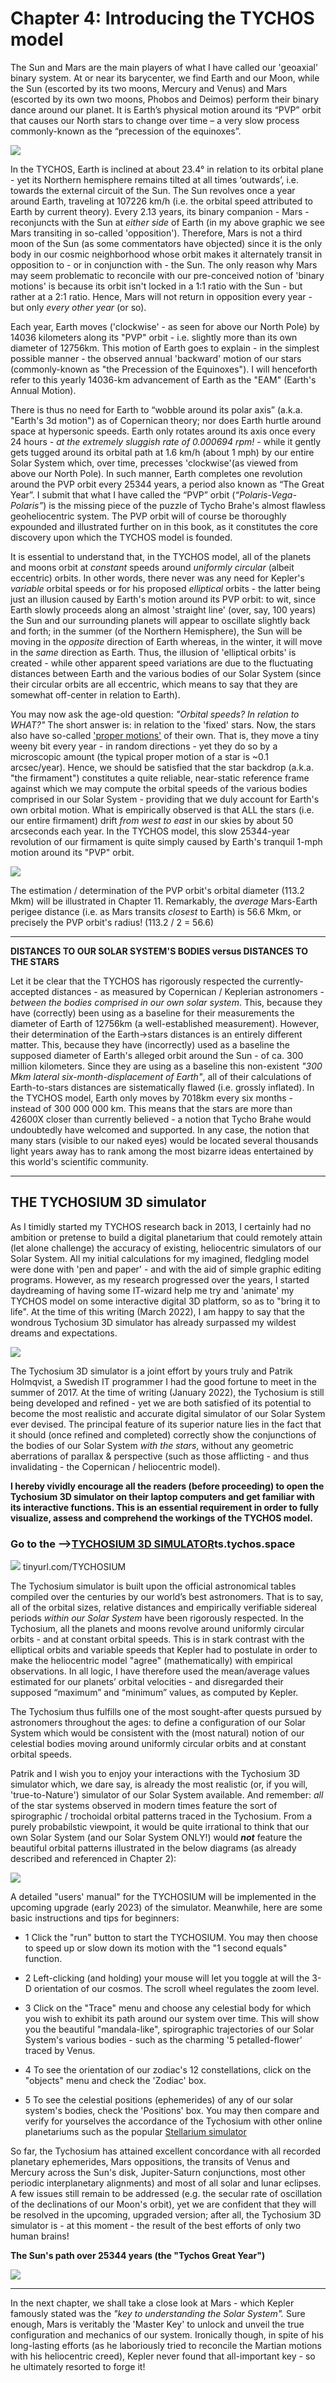 Chapter 4: Introducing the TYCHOS model
========================================

The Sun and Mars are the main players of what I have called our 'geoaxial' binary system. At or near its barycenter, we find Earth and our Moon, while the Sun (escorted by its two moons, Mercury and Venus) and Mars (escorted by its own two moons, Phobos and Deimos) perform their binary dance around our planet. It is Earth’s physical motion around its “PVP” orbit that causes our North stars to change over time – a very slow process commonly-known as the “precession of the equinoxes”. 

![](https://septclues.com/TYCHOS/TYCHOS_geoaxialbinarysystem_new_01.jpg)

In the TYCHOS, Earth is inclined at about 23.4° in relation to its orbital plane - yet its Northern hemisphere remains tilted at all times ‘outwards’, i.e. towards the external circuit of the Sun. The Sun revolves once a year around Earth, traveling at 107226 km/h (i.e. the orbital speed attributed to Earth by current theory). Every 2.13 years, its binary companion - Mars - reconjuncts with the Sun at _either side_ of Earth (in my above graphic we see Mars transiting in so-called 'opposition'). Therefore, Mars is not a third moon of the Sun (as some commentators have objected) since it is the only body in our cosmic neighborhood whose orbit makes it alternately transit in opposition to - or in conjunction with - the Sun. The only reason why Mars may seem problematic to reconcile with our pre-conceived notion of 'binary motions' is because its orbit isn't locked in a 1:1 ratio with the Sun - but rather at a 2:1 ratio. Hence, Mars will not return in opposition every year - but only _every other year_ (or so).   

Each year, Earth moves ('clockwise' - as seen for above our North Pole) by 14036 kilometers along its "PVP" orbit - i.e. slightly more than its own diameter of 12756km. This motion of Earth goes to explain - in the simplest possible manner - the observed annual 'backward' motion of our stars (commonly-known as "the Precession of the Equinoxes"). I will henceforth refer to this yearly 14036-km advancement of Earth as the "EAM" (Earth's Annual Motion). 

There is thus no need for Earth to “wobble around its polar axis” (a.k.a. "Earth's 3d motion") as of Copernican theory; nor does Earth hurtle around space at hypersonic speeds. Earth only rotates around its axis once every 24 hours - _at the extremely sluggish rate of 0.000694 rpm!_ - while it gently gets tugged around its orbital path at 1.6 km/h (about 1 mph) by our entire Solar System which, over time, precesses 'clockwise'(as viewed from above our North Pole). In such manner, Earth completes one revolution around the PVP orbit every 25344 years, a period also known as “The Great Year”. I submit that what I have called the “PVP” orbit (_“Polaris-Vega-Polaris”_) is the missing piece of the puzzle of Tycho Brahe's almost flawless geoheliocentric system. The PVP orbit will of course be thoroughly expounded and illustrated further on in this book, as it constitutes the core discovery upon which the TYCHOS model is founded.

It is essential to understand that, in the TYCHOS model, all of the planets and moons orbit at _constant_ speeds around _uniformly circular_ (albeit eccentric) orbits. In other words, there never was any need for Kepler's _variable_ orbital speeds or for his proposed _elliptical_ orbits - the latter being just an illusion caused by Earth's motion around its PVP orbit: to wit, since Earth slowly proceeds along an almost 'straight line' (over, say, 100 years) the Sun and our surrounding planets will appear to oscillate slightly back and forth; in the summer (of the Northern Hemisphere), the Sun will be moving in the _opposite_ direction of Earth whereas, in the winter, it will move in the _same_ direction as Earth. Thus, the illusion of 'elliptical orbits' is created - while other apparent speed variations are due to the fluctuating distances between Earth and the various bodies of our Solar System (since their circular orbits are all eccentric, which means to say that they are somewhat off-center in relation to Earth). 

You may now ask the age-old question: _"Orbital speeds? In relation to WHAT?"_ The short answer is: in relation to the 'fixed' stars. Now, the stars also have so-called ['proper motions'](https://www.st-andrews.ac.uk/~bds2/ltsn/ljm/JAVA/PROPER/proper.htm) of their own. That is, they move a tiny weeny bit every year - in random directions - yet they do so by a microscopic amount (the typical proper motion of a star is ~0.1 arcsec/year). Hence, we should be satisfied that the star backdrop (a.k.a. "the firmament") constitutes a quite reliable, near-static reference frame against which we may compute the orbital speeds of the various bodies comprised in our Solar System - providing that we duly account for Earth's own orbital motion. What is empirically observed is that ALL the stars (i.e. our entire firmament) drift _from west to east_ in our skies by about 50 arcseconds each year. In the TYCHOS model, this slow 25344-year revolution of our firmament is quite simply caused by Earth's tranquil 1-mph motion around its "PVP" orbit. 

![](https://septclues.com/TYCHOS/PVP_orbit_Polaris_Vega_25344years_small.jpg)

The estimation / determination of the PVP orbit's orbital diameter (113.2 Mkm) will be illustrated in Chapter 11. Remarkably, the _average_ Mars-Earth perigee distance (i.e. as Mars transits _closest_ to Earth) is 56.6 Mkm, or precisely the PVP orbit's radius! (113.2 / 2 = 56.6)   

**********************************************************************************************************************

**DISTANCES TO OUR SOLAR SYSTEM'S BODIES versus DISTANCES TO THE STARS**

Let it be clear that the TYCHOS has rigorously respected the currently-accepted distances - as measured by Copernican / Keplerian astronomers - _between the bodies comprised in our own solar system_. This, because they have (correctly) been using as a baseline for their measurements the diameter of Earth of 12756km (a well-established measurement). However, their determination of the Earth->stars distances is an entirely different matter. This, because they have (incorrectly) used as a baseline the supposed diameter of Earth's alleged orbit around the Sun - of ca. 300 million kilometers. Since they are using as a baseline this non-existent _"300 Mkm lateral six-month-displacement of Earth"_, all of their calculations of Earth-to-stars distances are sistematically flawed (i.e. grossly inflated). In the TYCHOS model, Earth only moves by 7018km every six months - instead of 300 000 000 km. This means that the stars are more than 42600X closer than currently believed - a notion that Tycho Brahe would undoubtedly have welcomed and supported. In any case, the notion that many stars (visible to our naked eyes) would be located several thousands light years away has to rank among the most bizarre ideas entertained by this world's scientific community. 

*************************************************************************************************************************************

## THE TYCHOSIUM 3D simulator 

As I timidly started my TYCHOS research back in 2013, I certainly had no ambition or pretense to build a digital planetarium that could remotely attain (let alone challenge) the accuracy of existing, heliocentric simulators of our Solar System. All my initial calculations for my imagined, fledgling model were done with 'pen and paper' - and with the aid of simple graphic editing programs. However, as my research progressed over the years, I started daydreaming of having some IT-wizard help me try and 'animate' my TYCHOS model on some interactive digital 3D platform, so as to "bring it to life". At the time of this writing (March 2022), I am happy to say that the wondrous Tychosium 3D simulator has already surpassed my wildest dreams and expectations.       

![](https://septclues.com/TYCHOS/TYCHOSIUM_Sun_Mars_Binary_Pair_01.jpg)

The Tychosium 3D simulator is a joint effort by yours truly and Patrik Holmqvist, a Swedish IT programmer I had the good fortune to meet in the summer of 2017. At the time of writing (January 2022), the Tychosium is still being developed and refined - yet we are both satisfied of its potential to become the most realistic and accurate digital simulator of our Solar System ever devised. The principal feature of its superior nature lies in the fact that it should (once refined and completed) correctly show the conjunctions of the bodies of our Solar System _with the stars_, without any geometric aberrations of parallax & perspective (such as those afflicting - and thus invalidating - the Copernican / heliocentric model). 

**I hereby vividly encourage all the readers (before proceeding) to open the Tychosium 3D simulator on their laptop computers and get familiar with its interactive functions. This is an essential requirement in order to fully visualize, assess and comprehend the workings of the TYCHOS model.** 

### Go to the -->[TYCHOSIUM 3D SIMULATOR](https://codepen.io/pholmq/full/XGPrPd)ts.tychos.space

![](https://septclues.com/TYCHOS/TYCHOSIUM_Enjoy_02.jpg) tinyurl.com/TYCHOSIUM

The Tychosium simulator is built upon the official astronomical tables compiled over the centuries by our world’s best astronomers. That is to say, all of the orbital sizes, relative distances and empirically verifiable sidereal periods _within our Solar System_ have been rigorously respected. In the Tychosium, all the planets and moons revolve around uniformly circular orbits - and at constant orbital speeds. This is in stark contrast with the elliptical orbits and variable speeds that Kepler had to postulate in order to make the heliocentric model "agree" (mathematically) with empirical observations. In all logic, I have therefore used the mean/average values estimated for our planets’ orbital velocities - and disregarded their supposed “maximum” and “minimum” values, as computed by Kepler.

The Tychosium thus fulfills one of the most sought-after quests pursued by astronomers throughout the ages: to define a configuration of our Solar System which would be consistent with the (most natural) notion of our celestial bodies moving around uniformly circular orbits and at constant orbital speeds. 

Patrik and I wish you to enjoy your interactions with the Tychosium 3D simulator which, we dare say, is already the most realistic (or, if you will, 'true-to-Nature') simulator of our Solar System available. And remember: _all_ of the star systems observed in modern times feature the sort of spirographic / trochoidal orbital patterns traced in the Tychosium. From a purely probabilstic viewpoint, it would be quite irrational to think that our own Solar System (and our Solar System ONLY!) would _**not**_ feature the beautiful orbital patterns illustrated in the below diagrams (as already described and referenced in Chapter 2): 

![](https://www.tychos.info/book_imagery/007_StarTrajectories_01.jpg)

A detailed "users' manual" for the TYCHOSIUM will be implemented in the upcoming upgrade (early 2023) of the simulator. Meanwhile, here are some basic instructions and tips for beginners:

- 1 Click the "run" button to start the TYCHOSIUM. You may then choose to speed up or slow down its motion with the "1 second equals" function. 
 
- 2 Left-clicking (and holding) your mouse will let you toggle at will the 3-D orientation of our cosmos. The scroll wheel regulates the zoom level.
 
- 3 Click on the "Trace" menu and choose any celestial body for which you wish to exhibit its path around our system over time. This will show you the beautiful "mandala-like", spirographic trajectories of our Solar System's various bodies - such as the charming '5 petalled-flower' traced by Venus.
 
- 4 To see the orientation of our zodiac's 12 constellations, click on the "objects" menu and check the 'Zodiac' box.

- 5 To see the celestial positions (ephemerides) of any of our solar system's bodies, check the 'Positions' box. You may then compare and verify for yourselves the accordance of the Tychosium with other online planetariums such as the popular [Stellarium simulator](https://stellarium-web.org/)

So far, the Tychosium has attained excellent concordance with all recorded planetary ephemerides, Mars oppositions, the transits of Venus and Mercury across the Sun's disk, Jupiter-Saturn conjunctions, most other periodic interplanetary alignments) and most of all solar and lunar eclipses. A few issues still remain to be addressed (e.g. the secular rate of oscillation of the declinations of our Moon's orbit), yet we are confident that they will be resolved in the upcoming, upgraded version; after all, the Tychosium 3D simulator is - at this moment - the result of the best efforts of only two human brains!     


**The Sun's path over 25344 years (the "Tychos Great Year")**

![](https://septclues.com/TYCHOS/TYCHOS_Paths_of_Earth_&_Sun_01.jpg)

**************************************************************************************************************************************

In the next chapter, we shall take a close look at Mars - which Kepler famously stated was the _"key to understanding the Solar System"._ Sure enough, Mars is veritably the 'Master Key' to unlock and unveil the true configuration and mechanics of our system. Ironically though, in spite of his long-lasting efforts (as he laboriously tried to reconcile the Martian motions with his heliocentric creed), Kepler never found that all-important key - so he ultimately resorted to forge it!    
